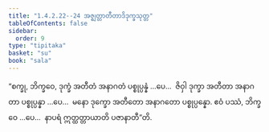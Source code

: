 ```yaml
---
title: "1.4.2.22--24 အဇ္ဈတ္တာတီတာဒိဒုက္ခသုတ္တ"
tableOfContents: false
sidebar:
  order: 9
type: "tipitaka"
basket: "su"
book: "sala"
---
```



<DynamicBreadcrumb />

<Division number="189--191" book="sala">

<Paragraph number="901" book="sala">
“စက္ခု, ဘိက္ခဝေ, ဒုက္ခံ အတီတံ အနာဂတံ ပစ္စုပ္ပန္နံ …ပေ…  ဇိဝှါ ဒုက္ခာ အတီတာ အနာဂတာ ပစ္စုပ္ပန္နာ …ပေ…  မနော ဒုက္ခော အတီတော အနာဂတော ပစ္စုပ္ပန္နော. ဧဝံ ပဿံ, ဘိက္ခဝေ …ပေ…  နာပရံ ဣတ္ထတ္တာယာတိ ပဇာနာတီ”တိ.
</Paragraph>
</Division>